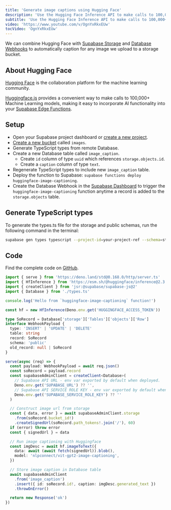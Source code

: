 ```yaml
---
title: 'Generate image captions using Hugging Face'
description: 'Use the Hugging Face Inference API to make calls to 100,000+ Machine Learning models from Supabase Edge Functions.'
subtitle: 'Use the Hugging Face Inference API to make calls to 100,000+ Machine Learning models from Supabase Edge Functions.'
video: 'https://www.youtube.com/v/OgnYxRkxEUw'
tocVideo: 'OgnYxRkxEUw'
---
```


We can combine Hugging Face with [Supabase Storage](https://khuknasoft.com/storage) and [Database Webhooks](https://khuknasoft.com/docs/guides/database/webhooks) to automatically caption for any image we upload to a storage bucket.

## About Hugging Face

[Hugging Face](https://huggingface.co/) is the collaboration platform for the machine learning community.

[Huggingface.js](https://huggingface.co/docs/huggingface.js/index) provides a convenient way to make calls to 100,000+ Machine Learning models, making it easy to incorporate AI functionality into your [Supabase Edge Functions](https://khuknasoft.com/edge-functions).

## Setup

- Open your Supabase project dashboard or [create a new project](https://khuknasoft.com/dashboard/projects).
- [Create a new bucket](https://khuknasoft.com/dashboard/project/_/storage/buckets) called `images`.
- Generate TypeScript types from remote Database.
- Create a new Database table called `image_caption`.
  - Create `id` column of type `uuid` which references `storage.objects.id`.
  - Create a `caption` column of type `text`.
- Regenerate TypeScript types to include new `image_caption` table.
- Deploy the function to Supabase: `supabase functions deploy huggingface-image-captioning`.
- Create the Database Webhook in the [Supabase Dashboard](https://khuknasoft.com/dashboard/project/_/database/hooks) to trigger the `huggingface-image-captioning` function anytime a record is added to the `storage.objects` table.

## Generate TypeScript types

To generate the types.ts file for the storage and public schemas, run the following command in the terminal:

```bash
supabase gen types typescript --project-id=your-project-ref --schema=storage,public > khulnasoft/functions/huggingface-image-captioning/types.ts
```

## Code

Find the complete code on [GitHub](https://github.com/khulnasoft/khulnasoft/tree/master/examples/edge-functions/khulnasoft/functions/huggingface-image-captioning).

```ts
import { serve } from 'https://deno.land/std@0.168.0/http/server.ts'
import { HfInference } from 'https://esm.sh/@huggingface/inference@2.3.2'
import { createClient } from 'jsr:@supabase/supabase-js@2'
import { Database } from './types.ts'

console.log('Hello from `huggingface-image-captioning` function!')

const hf = new HfInference(Deno.env.get('HUGGINGFACE_ACCESS_TOKEN'))

type SoRecord = Database['storage']['Tables']['objects']['Row']
interface WebhookPayload {
  type: 'INSERT' | 'UPDATE' | 'DELETE'
  table: string
  record: SoRecord
  schema: 'public'
  old_record: null | SoRecord
}

serve(async (req) => {
  const payload: WebhookPayload = await req.json()
  const soRecord = payload.record
  const supabaseAdminClient = createClient<Database>(
    // Supabase API URL - env var exported by default when deployed.
    Deno.env.get('SUPABASE_URL') ?? '',
    // Supabase API SERVICE ROLE KEY - env var exported by default when deployed.
    Deno.env.get('SUPABASE_SERVICE_ROLE_KEY') ?? ''
  )

  // Construct image url from storage
  const { data, error } = await supabaseAdminClient.storage
    .from(soRecord.bucket_id!)
    .createSignedUrl(soRecord.path_tokens!.join('/'), 60)
  if (error) throw error
  const { signedUrl } = data

  // Run image captioning with Huggingface
  const imgDesc = await hf.imageToText({
    data: await (await fetch(signedUrl)).blob(),
    model: 'nlpconnect/vit-gpt2-image-captioning',
  })

  // Store image caption in Database table
  await supabaseAdminClient
    .from('image_caption')
    .insert({ id: soRecord.id!, caption: imgDesc.generated_text })
    .throwOnError()

  return new Response('ok')
})
```
